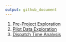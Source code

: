 ```yaml
---
output: github_document
---
```


1. [Pre-Project Exploration](https://bgulbis.github.io/CSE_Vancomycin/report/pre-project_exploration.nb.html)
1. [Pilot Data Exploration](https://bgulbis.github.io/CSE_Vancomycin/report/evaluation_standardized_ordering.html)
1. [Dispatch Time Analysis](https://bgulbis.github.io/CSE_Vancomycin/report/dispatch_time_analysis.html)
